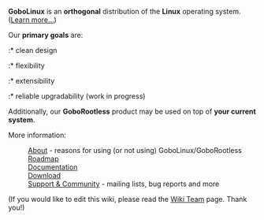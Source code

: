 {{Wiki Team Navigation}}
'''GoboLinux''' is an '''orthogonal''' distribution of the '''Linux''' operating system. ([[About|Learn more...]])


Our '''primary goals''' are:
:* clean design
:* flexibility
:* extensibility
:* reliable upgradability (work in progress)


Additionally, our '''GoboRootless''' product may be used on top of '''your current system'''.


More information:
: [[About]] - reasons for using (or not using) GoboLinux/GoboRootless
: [[Roadmap]]
: [[Documentation]]
: [http://www.gobolinux.org/?page=downloads Download]
: [[Links|Support & Community]] - mailing lists, bug reports and more


(If you would like to edit this wiki, please read the [[Wiki Team]] page.  Thank you!)


{{About Gobo}}